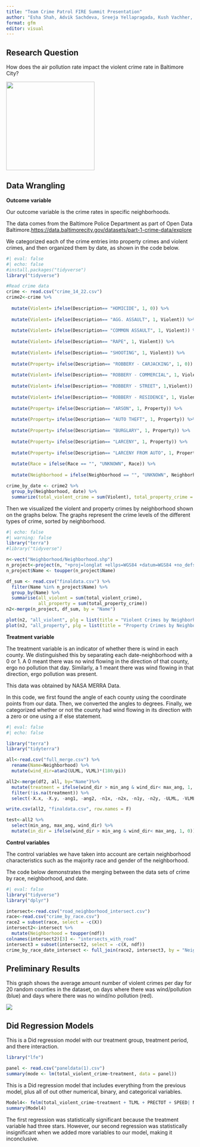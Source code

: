 ```yaml
---
title: "Team Crime Patrol FIRE Summit Presentation"
author: "Esha Shah, Advik Sachdeva, Sreeja Yellapragada, Kush Vachher, Alan Zhang, Brian Mark Crimy"
format: gfm
editor: visual
---
```


## Research Question

How does the air pollution rate impact the violent crime rate in Baltimore City? 

![](pollutioncrime.webp){width="237"}

## Data Wrangling

**Outcome variable**

Our outcome variable is the crime rates in specific neighborhoods.

The data comes from the Baltimore Police Department as part of Open Data Baltimore.<https://data.baltimorecity.gov/datasets/part-1-crime-data/explore>

We categorized each of the crime entries into property crimes and violent crimes, and then organized them by date, as shown in the code below.

```r

#| eval: false
#| echo: false
#install.packages("tidyverse")
library("tidyverse")

#Read crime data
crime <- read.csv("crime_14_22.csv")
crime2<-crime %>%
  
  mutate(Violent= ifelse(Description== "HOMICIDE", 1, 0)) %>%
  
  mutate(Violent= ifelse(Description== "AGG. ASSAULT", 1, Violent)) %>%
  
  mutate(Violent= ifelse(Description== "COMMON ASSAULT", 1, Violent)) %>% 
  
  mutate(Violent= ifelse(Description== "RAPE", 1, Violent)) %>% 
  
  mutate(Violent= ifelse(Description== "SHOOTING", 1, Violent)) %>% 
  
  mutate(Property= ifelse(Description== "ROBBERY - CARJACKING", 1, 0)) %>%
  
  mutate(Violent= ifelse(Description== "ROBBERY - COMMERCIAL", 1, Violent)) %>%
  
  mutate(Violent= ifelse(Description== "ROBBERY - STREET", 1,Violent)) %>%
  
  mutate(Violent= ifelse(Description== "ROBBERY - RESIDENCE", 1, Violent)) %>%
  
  mutate(Property= ifelse(Description== "ARSON", 1, Property)) %>%
  
  mutate(Property= ifelse(Description== "AUTO THEFT", 1, Property)) %>%
  
  mutate(Property= ifelse(Description== "BURGLARY", 1, Property)) %>%
  
  mutate(Property= ifelse(Description== "LARCENY", 1, Property)) %>%
  
  mutate(Property= ifelse(Description== "LARCENY FROM AUTO", 1, Property)) %>%
  
  mutate(Race = ifelse(Race == "", "UNKNOWN", Race)) %>%
  
  mutate(Neighborhood = ifelse(Neighborhood == "", "UNKNOWN", Neighborhood))

crime_by_date <- crime2 %>%
  group_by(Neighborhood, date) %>%
  summarize(total_violent_crime = sum(Violent), total_property_crime = sum(Property))
```

Then we visualized the violent and property crimes by neighborhood shown on the graphs below. The graphs represent the crime levels of the different types of crime, sorted by neighborhood.

```r
#| echo: false
#| warning: false
library("terra")
#library("tidyverse")

n<-vect("Neighborhood/Neighborhood.shp")
n_project<-project(n, "+proj=longlat +ellps=WGS84 +datum=WGS84 +no_defs ")
n_project$Name <- toupper(n_project$Name)

df_sum <- read.csv("finaldata.csv") %>%
  filter(Name %in% n_project$Name) %>%
  group_by(Name) %>%
  summarise(all_violent = sum(total_violent_crime), 
            all_property = sum(total_property_crime))
n2<-merge(n_project, df_sum, by = "Name")

plot(n2, "all_violent", plg = list(title = "Violent Crimes by Neighborhood"))
plot(n2, "all_property", plg = list(title = "Property Crimes by Neighborhood"))
```

**Treatment variable**

The treatment variable is an indicator of whether there is wind in each county. We distinguished this by separating each date-neighborhood with a 0 or 1. A 0 meant there was no wind flowing in the direction of that county, ergo no pollution that day. Similarly, a 1 meant there was wind flowing in that direction, ergo pollution was present.

This data was obtained by NASA MERRA Data.

In this code, we first found the angle of each county using the coordinate points from our data. Then, we converted the angles to degrees. Finally, we categorized whether or not the county had wind flowing in its direction with a zero or one using a if else statement.

```r
#| eval: false
#| echo: false

library("terra")
library("tidyterra")

all<-read.csv("full_merge.csv") %>%
  rename(Name=Neighborhood) %>%
  mutate(wind_dir=atan2(ULML, VLML)*(180/pi))

all2<-merge(df2, all, by="Name")%>%
  mutate(treatment = ifelse(wind_dir > min_ang & wind_dir< max_ang, 1, 0)) %>%
  filter(!is.na(treatment)) %>%
  select(-X.x, -X.y, -ang1, -ang2, -n1x, -n2x, -n1y, -n2y, -ULML, -VLML)

write.csv(all2, "finaldata.csv", row.names = F)

test<-all2 %>%
  select(min_ang, max_ang, wind_dir) %>%
  mutate(in_dir = ifelse(wind_dir > min_ang & wind_dir< max_ang, 1, 0))
```

**Control variables**

The control variables we have taken into account are certain neighborhood characteristics such as the majority race and gender of the neighborhood.

The code below demonstrates the merging between the data sets of crime by race, neighborhood, and date.

```r
#| eval: false
library("tidyverse")
library("dplyr")

intersect<-read.csv("road_neighborhood_intersect.csv")
race<-read.csv("crime_by_race.csv")
race2 = subset(race, select = -c(X))
intersect2<-intersect %>%
  mutate(Neighborhood = toupper(ndf))
colnames(intersect2)[3] <- "intersects_with_road"
intersect3 = subset(intersect2, select = -c(X, ndf))
crime_by_race_date_intersect <- full_join(race2, intersect3, by = "Neighborhood")
```

## Preliminary Results

This graph shows the average amount number of violent crimes per day for 20 random counties in the dataset, on days where there was wind/pollution (blue) and days where there was no wind/no pollution (red).

![](kush%20graph.png)

## Did Regression Models

This is a Did regression model with our treatment group, treatment period, and there interaction.

```r
library("lfe")

panel <- read.csv("paneldata(1).csv")
summary(mode <- lm(total_violent_crime~treatment, data = panel))
```

This is a Did regression model that includes everything from the previous model, plus all of out other numerical, binary, and categorical variables.

```r
Model4<- felm(total_violent_crime~treatment + TLML + PRECTOT + SPEED| Name + month + dayofweek + year, data = panel)
summary(Model4)
```

The first regression was statistically significant because the treatment variable had three stars. However, our second regression was statistically insignificant when we added more variables to our model, making it inconclusive.
